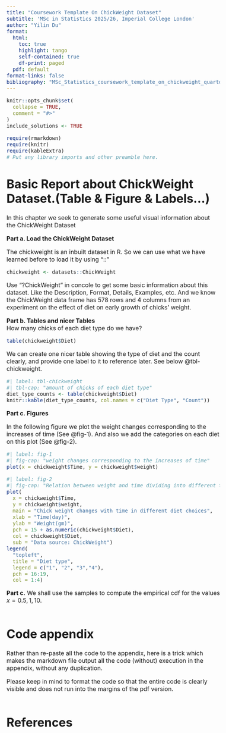 ```yaml
---
title: "Coursework Template On ChickWeight Dataset"
subtitle: 'MSc in Statistics 2025/26, Imperial College London'
author: "Yilin Du"
format:
  html:
    toc: true
    highlight: tango
    self-contained: true
    df-print: paged
  pdf: default
format-links: false
bibliography: "MSc_Statistics_coursework_template_on_chickweight_quarto.bib" 
---
```


<style type="text/css">
h1{
  font-size: 24pt;
}
h2{
  font-size: 18pt;
}
body{
  font-size: 12pt;
}
</style>

```r
knitr::opts_chunk$set(
  collapse = TRUE,
  comment = "#>"
)
include_solutions <- TRUE
```
```r
require(rmarkdown)
require(knitr)
require(kableExtra)
# Put any library imports and other preamble here.
```


# Basic Report about ChickWeight Dataset.(Table & Figure & Labels...)

In this chapter we seek to generate some useful visual information about the ChickWeight Dataset

**Part a. Load the ChickWeight Dataset**  

The chickweight is an inbuilt dataset in R. So we can use what we have learned before to load it by using "::"
```r
chickweight <- datasets::ChickWeight
```
Use "?ChickWeight" in concole to get some basic information about this dataset. Like the Description, Format, Details, Examples, etc. And we know the ChickWeight data frame has 578 rows and 4 columns from an experiment on the effect of diet on early growth of chicks' weight. 


**Part b. Tables and nicer Tables**   
How many chicks of each diet type do we have?
```r
table(chickweight$Diet)
```
We can create one nicer table showing the type of diet and the count clearly, and provide one label to it to reference later. See below @tbl-chickweight.
```r
#| label: tbl-chickweight
#| tbl-cap: "amount of chicks of each diet type"
diet_type_counts <- table(chickweight$Diet)
knitr::kable(diet_type_counts, col.names = c("Diet Type", "Count"))
```

**Part c. Figures**

In the following figure we plot the weight changes corresponding to the increases of time (See @fig-1). And also we add the categories on each diet on this plot (See @fig-2).

```r
#| label: fig-1
#| fig-cap: "weight changes corresponding to the increases of time"
plot(x = chickweight$Time, y = chickweight$weight)
```
```r
#| label: fig-2
#| fig-cap: "Relation between weight and time dividing into different type of diet."
plot(
  x = chickweight$Time, 
  y = chickweight$weight,
  main = "Chick weight changes with time in different diet choices",
  xlab = "Time(day)",
  ylab = "Weight(gm)",
  pch = 15 + as.numeric(chickweight$Diet),
  col = chickweight$Diet,
  sub = "Data source: ChickWeight")
legend(
  "topleft",
  title = "Diet type",
  legend = c("1", "2", "3","4"),
  pch = 16:19,
  col = 1:4)
```

**Part c.**  We shall use the samples to compute the empirical cdf for the values $x = 0.5, 1, 10$.  

```r

```


# Code appendix

Rather than re-paste all the code to the appendix, here is a trick which makes the markdown file output all the code (without) execution in the appendix, without any duplication.

Please keep in mind to format the code so that the entire code is clearly visible and does not run into the margins of the pdf version.  

```r
```

# References
